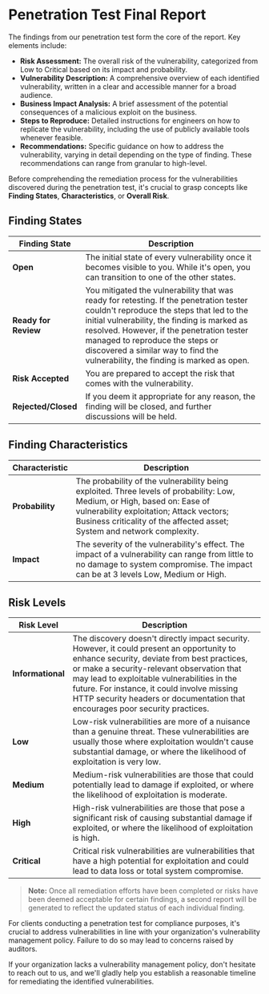 
# Penetration Test Final Report

The findings from our penetration test form the core of the report. Key elements include:

- **Risk Assessment:** The overall risk of the vulnerability, categorized from Low to Critical based on its impact and probability.
- **Vulnerability Description:** A comprehensive overview of each identified vulnerability, written in a clear and accessible manner for a broad audience.
- **Business Impact Analysis:** A brief assessment of the potential consequences of a malicious exploit on the business.
- **Steps to Reproduce:** Detailed instructions for engineers on how to replicate the vulnerability, including the use of publicly available tools whenever feasible.
- **Recommendations:** Specific guidance on how to address the vulnerability, varying in detail depending on the type of finding. These recommendations can range from granular to high-level.

Before comprehending the remediation process for the vulnerabilities discovered during the penetration test, it's crucial to grasp concepts like **Finding States**, **Characteristics**, or **Overall Risk**.

## Finding States

| Finding State    | Description                                                                                                                                                                                                                                                                                                                                                            |
| ---------------- | ---------------------------------------------------------------------------------------------------------------------------------------------------------------------------------------------------------------------------------------------------------------------------------------------------------------------------------------------------------------------- |
| **Open**             |  The initial state of every vulnerability once it becomes visible to you. While it's open, you can transition to one of the other states.                                                                                                                                                                                                                      |
| **Ready for Review** |  You mitigated the vulnerability that was ready for retesting. If the penetration tester couldn't reproduce the steps that led to the initial vulnerability, the finding is marked as resolved. However, if the penetration tester managed to reproduce the steps or discovered a similar way to find the vulnerability, the finding is marked as open. |
| **Risk Accepted**    |  You are prepared to accept the risk that comes with the vulnerability.                                                                                                                                                                                                                                                                                               |
| **Rejected/Closed**  |  If you deem it appropriate for any reason, the finding will be closed, and further discussions will be held.                                                                                                                                                                                                                                                         |

## Finding Characteristics

| Characteristic | Description                                                                                                                                                                                                                                                                                |
| -------------- | ------------------------------------------------------------------------------------------------------------------------------------------------------------------------------------------------------------------------------------------------------------------------------------------ |
| **Probability**    |  The probability of the vulnerability being exploited. Three levels of probability: Low, Medium, or High, based on:  Ease of vulnerability exploitation;  Attack vectors;  Business criticality of the affected asset;  System and network complexity. |
| **Impact**         |  The severity of the vulnerability's effect. The impact of a vulnerability can range from little to no damage to system compromise. The impact can be at 3 levels  Low, Medium or High.                                                                                    |

## Risk Levels

| Risk Level    | Description                                                                                                                                                                                                                                                                                                                                                           |
| ------------- | --------------------------------------------------------------------------------------------------------------------------------------------------------------------------------------------------------------------------------------------------------------------------------------------------------------------------------------------------------------------- |
| **Informational** | The discovery doesn't directly impact security. However, it could present an opportunity to enhance security, deviate from best practices, or make a security-relevant observation that may lead to exploitable vulnerabilities in the future. For instance, it could involve missing HTTP security headers or documentation that encourages poor security practices. |
| **Low**           | Low-risk vulnerabilities are more of a nuisance than a genuine threat. These vulnerabilities are usually those where exploitation wouldn't cause substantial damage, or where the likelihood of exploitation is very low.                                                                                                                                             |
| **Medium**        | Medium-risk vulnerabilities are those that could potentially lead to damage if exploited, or where the likelihood of exploitation is moderate.                                                                                                                                                                                                                        |
| **High**          | High-risk vulnerabilities are those that pose a significant risk of causing substantial damage if exploited, or where the likelihood of exploitation is high.                                                                                                                                                                                                         |
| **Critical**      | Critical risk vulnerabilities are vulnerabilities that have a high potential for exploitation and could lead to data loss or total system compromise.                                                                                                                                                                                                                 |

> **Note:** Once all remediation efforts have been completed or risks have been deemed acceptable for certain findings, a second report will be generated to reflect the updated status of each individual finding.

<Callout type="warning" emoji="⚠️">
  For clients conducting a penetration test for compliance purposes, it's
  crucial to address vulnerabilities in line with your organization's
  vulnerability management policy. Failure to do so may lead to concerns raised
  by auditors.
</Callout>

If your organization lacks a vulnerability management policy, don't hesitate to reach out to us, and we'll gladly help you establish a reasonable timeline for remediating the identified vulnerabilities.
